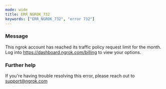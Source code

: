 ```yaml
---
mode: wide
title: ERR_NGROK_732
keywords: ["ERR_NGROK_732", "error 732"]
---
```


### Message

This ngrok account has reached its traffic policy request limit for the month. Log into https://dashboard.ngrok.com/billing to view your options.

### Further help

If you're having trouble resolving this error, please reach out to [support@ngrok.com](mailto:support@ngrok.com?subject=Help%20with%20ERR_NGROK_732)
